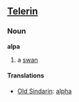 ==[[Telerin]]==
===Noun===
'''alpa'''

#a [[swan]]

====Translations====
*[[Old Sindarin]]: [[alpha]]